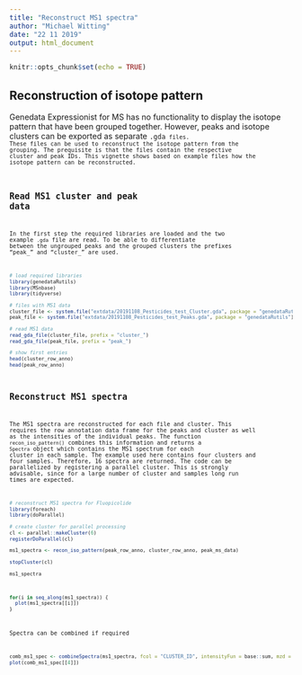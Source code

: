```yaml
---
title: "Reconstruct MS1 spectra"
author: "Michael Witting"
date: "22 11 2019"
output: html_document
---
```


```r
knitr::opts_chunk$set(echo = TRUE)
```

## Reconstruction of isotope pattern

Genedata Expressionist for MS has no functionality to display the isotope pattern that have been grouped together. However, peaks and isotope clusters can be exported as separate <code>.gda<code> files. These files can be used to reconstruct the isotope pattern from the grouping. The prequisite is that the files contain the respective cluster and peak IDs. This vignette shows based on example files how the isotope pattern can be reconstructed.

## Read MS1 cluster and peak data

In the first step the required libraries are loaded and the two example <code>.gda</code> file are read. To be able to differentiate between the ungrouped peaks and the grouped clusters the prefixes "peak_" and "cluster_" are used.

```r
# load required libraries
library(genedataRutils)
library(MSnbase)
library(tidyverse)

# files with MS1 data
cluster_file <- system.file("extdata/20191108_Pesticides_test_Cluster.gda", package = "genedataRutils")
peak_file <- system.file("extdata/20191108_Pesticides_test_Peaks.gda", package = "genedataRutils")

# read MS1 data
read_gda_file(cluster_file, prefix = "cluster_")
read_gda_file(peak_file, prefix = "peak_")

# show first entries
head(cluster_row_anno)
head(peak_row_anno)
```

## Reconstruct MS1 spectra

The MS1 spectra are reconstructed for each file and cluster. This requires the row annotation data frame for the peaks and cluster as well as the intensities of the individual peaks. The function <code>recon_iso_pattern()</code> combines this information and returns a <code>Spectra</code> object which contains the MS1 spectrum for each cluster in each sample. The example used here contains four clusters and four samples. Therefore, 16 spectra are returned. The code can be parallelized by registering a parallel cluster. This is strongly advisable, since for a large number of cluster and samples long run times are expected.

```r
# reconstruct MS1 spectra for Fluopicolide
library(foreach)
library(doParallel)

# create cluster for parallel processing
cl <- parallel::makeCluster(6)
registerDoParallel(cl)

ms1_spectra <- recon_iso_pattern(peak_row_anno, cluster_row_anno, peak_ms_data)

stopCluster(cl)

ms1_spectra
```

```r
for(i in seq_along(ms1_spectra)) {
  plot(ms1_spectra[[i]])
}
```



Spectra can be combined if required

```r
comb_ms1_spec <- combineSpectra(ms1_spectra, fcol = "CLUSTER_ID", intensityFun = base::sum, mzd = 0.005)
plot(comb_ms1_spec[[4]])
```

